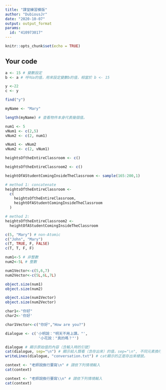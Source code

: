 ```yaml
---
title: "課堂練習模版"
author: "DubiousJr"
date: "2020-10-07"
output: output_format
params:
  id: "410973017"
---
```


```r
knitr::opts_chunk$set(echo = TRUE)
```

## Your code

```r
a <- 15 # 變數設定
b <- a # 呼叫a的值，用來設定變數b的值，相當於 b <- 15

y <-22
c <- y

```

```r
find("y")
```


```r
myName <- "Mary"

length(myName) # 查看物件本身代表幾個值。
```

```r
num1 <- 5
vNum1 <- c(2,5)
vNum2 <- c(2, num1)
```

```r
vNum1 <- vNum2
vNum2 <- c(2, vNum1)
```

```r
heightsOftheEntireClassroom <- c()

heightsOftheEntireClassroom2 <- c()
```

```r
heightOfAStudentComingInsideTheClassroom <- sample(165:200,1)
```

```r
# method 1: concatenate 
heightsOftheEntireClassroom <-
  c(
    heightsOftheEntireClassroom,
    heightOfAStudentComingInsideTheClassroom
  )
```

```r
# method 2: 
heightsOftheEntireClassroom2 <-
  heightOfAStudentComingInsideTheClassroom

```

```r
c(5, "Mary") # non-Atomic
c("John", "Mary")
c(T, TRUE, F, FALSE)
c(T, T, F, F)
```

```r
num1<-5 # 非整數
num2<-5L # 整數

num1Vector<-c(5,6,7)
num2Vector<-c(5L,6L,7L)
```

```r
object.size(num1)
object.size(num2)

```

```r
object.size(num1Vector)
object.size(num2Vector)
```

```r
char1<-"你好"
char2<-'你好'
```

```r
char1Vector<-c("你好","How are you?")
```

```r
dialogue <- c('小明說："明天不用上課。"',
               '小花說："真的嗎？"')

dialogue # 顯示原始值的內容（含輸入時的引號）
cat(dialogue, sep="\n") # 顯示給人類看（含存出來）的值，sep="\n", 不同元素換行陳列。
writeLines(dialogue, "conversation.txt") # cat顯示的正是存出來樣貌。
```

```r
context <- "老師說換行要寫\n" # 請依下列情境輸入
cat(context)
```

```r
context <- "老師說換行要寫\\n" # 請依下列情境輸入
cat(context)
```

